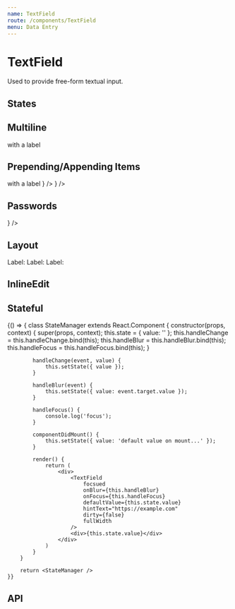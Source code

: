 ```yaml
---
name: TextField
route: /components/TextField
menu: Data Entry
---
```



# TextField

Used to provide free-form textual input.

## States

<Playground>
  <SpacedGroup direction="vertical">
    <TextField hintText="Default" stretch />
    <TextField hintText="Dirty" dirty stretch />
    <TextField hintText="Disabled" disabled stretch />
    <TextField hintText="Focused" stretch focused />
    <TextField hintText="Error" error="invalid value" stretch />
    <TextField hintText="Multiline" multiline stretch />
  </SpacedGroup>
</Playground>

## Multiline

<Playground>
  <SpacedGroup direction="vertical">
    <TextField hintText="Default" multiline />
    <TextField hintText="Disabled" multiline disabled />
    <TextField hintText="Dirty" multiline dirty />
    <TextField hintText="Error" multiline error="Error" />
    <TextField hintText="Prepend Icon" multiline prependIcon="item" />
    <FormField>
      <Label>with a label</Label>
      <TextField multiline stretch />
    </FormField>
  </SpacedGroup>
</Playground>

## Prepending/Appending Items

<Playground>
  <SpacedGroup direction="vertical">
    <TextField prependIcon="item" />
    <FormField>
      <Label>with a label</Label>
      <TextField prependIcon="item" stretch />
    </FormField>
    <TextField fullWidth prependIcon="item" />
    <TextField fullWidth prependIcon={<HomeIconIcon />} />
    <TextField fullWidth prependIcon="item" multiline />
    <TextField fullWidth appendIcon="item" />
    <TextField fullWidth appendIcon={<HomeIconIcon />} />
    <TextField fullWidth password />
  </SpacedGroup>
</Playground>

## Passwords

<Playground>
  <SpacedGroup direction="vertical">
    <TextField fullWidth password appendIcon={<HomeIconIcon />} />
    <TextField fullWidth password />
  </SpacedGroup>
</Playground>

## Layout

<Playground>
  <SpacedGroup direction="vertical">
    <FormField>
      <Label>Label:</Label>
      <TextField hintText="default" />
    </FormField>
    <FormField>
      <Label>Label:</Label>
      <TextField hintText="fullWidth" fullWidth />
    </FormField>
    <FormField>
      <Label>Label:</Label>
      <TextField hintText="stretch" stretch />
    </FormField>
  </SpacedGroup>
</Playground>

## InlineEdit

<Playground>
  <SpacedGroup direction="vertical">
    <TextField hintText="Default" inlineEdit />
    <TextField hintText="Disabled" inlineEdit disabled />
    <TextField hintText="Dirty" inlineEdit dirty />
    <TextField
      hintText="Error"
      inlineEdit
      error="You really screwed the pooch"
    />
    <TextField hintText="Loading" inlineEdit loading />
    <TextField hintText="Success" inlineEdit success />
  </SpacedGroup>
</Playground>

## Stateful

<Playground>
	{() => {
		class StateManager extends React.Component {
			constructor(props, context) {
				super(props, context);
				this.state = { value: '' };
				this.handleChange = this.handleChange.bind(this);
				this.handleBlur = this.handleBlur.bind(this);
				this.handleFocus = this.handleFocus.bind(this);
			}

    		handleChange(event, value) {
    			this.setState({ value });
    		}

    		handleBlur(event) {
    			this.setState({ value: event.target.value });
    		}

    		handleFocus() {
    			console.log('focus');
    		}

    		componentDidMount() {
    			this.setState({ value: 'default value on mount...' });
    		}

    		render() {
    			return (
    				<div>
    					<TextField
    						focsued
    						onBlur={this.handleBlur}
    						onFocus={this.handleFocus}
    						defaultValue={this.state.value}
    						hintText="https://example.com"
    						dirty={false}
    						fullWidth
    					/>
    					<div>{this.state.value}</div>
    				</div>
    			)
    		}
    	}

    	return <StateManager />
    }}

</Playground>

## API

<PropsTable of={TextField} />
